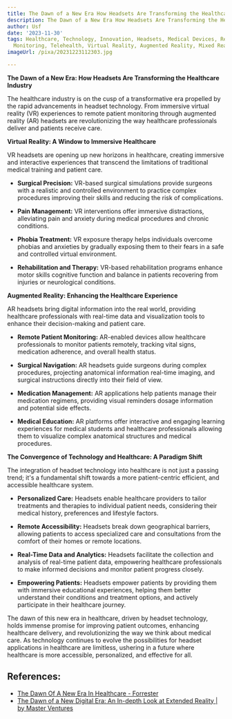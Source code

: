 ```yaml
---
title: The Dawn of a New Era How Headsets Are Transforming the Healthcare Industry
description: The Dawn of a New Era How Headsets Are Transforming the Healthcare Industry
author: Usf
date: '2023-11-30'
tags: Healthcare, Technology, Innovation, Headsets, Medical Devices, Remote Patient
  Monitoring, Telehealth, Virtual Reality, Augmented Reality, Mixed Reality
imageUrl: /pixa/20231223112303.jpg

---
```

**The Dawn of a New Era: How Headsets Are Transforming the Healthcare Industry**

The healthcare  industry is on the cusp of  a transformative era propelled  by the rapid advancements  in headset technology. From immersive virtual reality (VR) experiences to remote patient monitoring  through  augmented reality (AR) headsets  are revolutionizing  the way  healthcare  professionals deliver and patients receive care.

**Virtual Reality:  A Window to Immersive Healthcare**

VR  headsets are  opening up new horizons  in healthcare, creating immersive and interactive experiences that transcend the limitations of traditional medical training and patient  care.

* **Surgical  Precision:** VR-based surgical simulations provide surgeons with a realistic and controlled environment to practice complex procedures improving their skills and reducing the risk of complications.

*  **Pain Management:** VR interventions offer immersive distractions, alleviating pain and anxiety during medical procedures and chronic conditions.

* **Phobia Treatment:** VR exposure therapy helps  individuals  overcome phobias and anxieties by gradually  exposing them to their  fears in a safe and controlled virtual environment.

* **Rehabilitation and Therapy:** VR-based rehabilitation  programs enhance motor skills cognitive function and balance in patients recovering from injuries or neurological conditions.

**Augmented Reality: Enhancing the Healthcare Experience**

AR headsets bring digital information into the real world, providing healthcare professionals with real-time  data  and visualization tools to enhance their decision-making and patient care.

* **Remote Patient Monitoring:** AR-enabled devices allow healthcare professionals to monitor patients remotely, tracking vital signs,  medication adherence, and overall health status.

* **Surgical Navigation:** AR headsets guide surgeons during complex procedures, projecting anatomical information real-time imaging, and surgical instructions directly into their field of view.

* **Medication Management:** AR  applications help patients manage their medication regimens, providing visual reminders dosage information and potential  side  effects.

*  **Medical Education:** AR platforms offer interactive and  engaging learning experiences for medical students and healthcare professionals allowing them to  visualize  complex anatomical structures and medical  procedures.

**The Convergence  of Technology and Healthcare:  A Paradigm Shift**

The integration of headset technology into healthcare is not just a passing trend;  it's a fundamental shift towards a more patient-centric efficient, and accessible healthcare system.

* **Personalized Care:** Headsets enable healthcare providers to tailor treatments and therapies to individual patient needs,  considering their medical history, preferences and lifestyle factors.

* **Remote Accessibility:** Headsets break down geographical barriers, allowing patients to access specialized  care and  consultations from the comfort of their homes or  remote locations.

* **Real-Time Data and Analytics:** Headsets facilitate the collection and analysis of real-time patient data, empowering  healthcare professionals to make informed decisions and monitor patient progress closely.

* **Empowering Patients:**  Headsets empower patients by providing them with immersive educational experiences, helping them better understand their  conditions and treatment options, and actively participate in their healthcare journey.

The dawn of this new era in healthcare, driven by headset  technology, holds immense promise for improving patient outcomes, enhancing healthcare delivery, and revolutionizing  the way we think about medical care. As technology continues to evolve the possibilities for  headset  applications in healthcare are limitless, ushering in a  future where healthcare is more accessible, personalized, and effective for all.

## References:
- [The Dawn Of A New Era In Healthcare - Forrester](https://www.forrester.com/what-it-means/ep257-disruptive-healthcare-trends/)
- [The Dawn of a New Digital Era: An In-depth Look at Extended Reality | by Master Ventures](https://masterventures.medium.com/the-dawn-of-a-new-digital-era-an-in-depth-look-at-extended-reality-8ed049cbc9ba)
